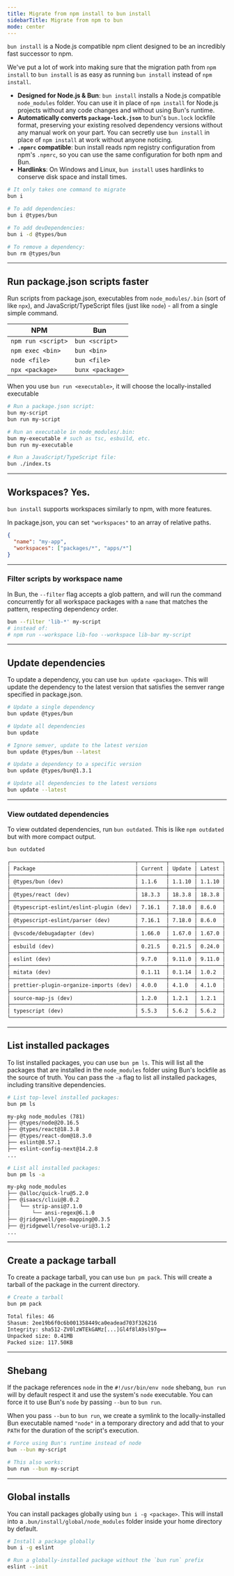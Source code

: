 ---
title: Migrate from npm install to bun install
sidebarTitle: Migrate from npm to bun
mode: center
---

`bun install` is a Node.js compatible npm client designed to be an incredibly fast successor to npm.

We've put a lot of work into making sure that the migration path from `npm install` to `bun install` is as easy as running `bun install` instead of `npm install`.

- **Designed for Node.js & Bun**: `bun install` installs a Node.js compatible `node_modules` folder. You can use it in place of `npm install` for Node.js projects without any code changes and without using Bun's runtime.
- **Automatically converts `package-lock.json`** to bun's `bun.lock` lockfile format, preserving your existing resolved dependency versions without any manual work on your part. You can secretly use `bun install` in place of `npm install` at work without anyone noticing.
- **`.npmrc` compatible**: bun install reads npm registry configuration from npm's `.npmrc`, so you can use the same configuration for both npm and Bun.
- **Hardlinks**: On Windows and Linux, `bun install` uses hardlinks to conserve disk space and install times.

```bash terminal icon="terminal"
# It only takes one command to migrate
bun i

# To add dependencies:
bun i @types/bun

# To add devDependencies:
bun i -d @types/bun

# To remove a dependency:
bun rm @types/bun
```

---

## Run package.json scripts faster

Run scripts from package.json, executables from `node_modules/.bin` (sort of like `npx`), and JavaScript/TypeScript files (just like `node`) - all from a single simple command.

| NPM                | Bun              |
| ------------------ | ---------------- |
| `npm run <script>` | `bun <script>`   |
| `npm exec <bin>`   | `bun <bin>`      |
| `node <file>`      | `bun <file>`     |
| `npx <package>`    | `bunx <package>` |

When you use `bun run <executable>`, it will choose the locally-installed executable

```sh terminal icon="terminal"
# Run a package.json script:
bun my-script
bun run my-script

# Run an executable in node_modules/.bin:
bun my-executable # such as tsc, esbuild, etc.
bun run my-executable

# Run a JavaScript/TypeScript file:
bun ./index.ts
```

---

## Workspaces? Yes.

`bun install` supports workspaces similarly to npm, with more features.

In package.json, you can set `"workspaces"` to an array of relative paths.

```json package.json icon="file-json"
{
  "name": "my-app",
  "workspaces": ["packages/*", "apps/*"]
}
```

---

### Filter scripts by workspace name

In Bun, the `--filter` flag accepts a glob pattern, and will run the command concurrently for all workspace packages with a `name` that matches the pattern, respecting dependency order.

```sh terminal icon="terminal"
bun --filter 'lib-*' my-script
# instead of:
# npm run --workspace lib-foo --workspace lib-bar my-script
```

---

## Update dependencies

To update a dependency, you can use `bun update <package>`. This will update the dependency to the latest version that satisfies the semver range specified in package.json.

```sh terminal icon="terminal"
# Update a single dependency
bun update @types/bun

# Update all dependencies
bun update

# Ignore semver, update to the latest version
bun update @types/bun --latest

# Update a dependency to a specific version
bun update @types/bun@1.3.1

# Update all dependencies to the latest versions
bun update --latest
```

---

### View outdated dependencies

To view outdated dependencies, run `bun outdated`. This is like `npm outdated` but with more compact output.

```sh terminal icon="terminal"
bun outdated
```

```txt
┌────────────────────────────────────────┬─────────┬────────┬────────┐
│ Package                                │ Current │ Update │ Latest │
├────────────────────────────────────────┼─────────┼────────┼────────┤
│ @types/bun (dev)                       │ 1.1.6   │ 1.1.10 │ 1.1.10 │
├────────────────────────────────────────┼─────────┼────────┼────────┤
│ @types/react (dev)                     │ 18.3.3  │ 18.3.8 │ 18.3.8 │
├────────────────────────────────────────┼─────────┼────────┼────────┤
│ @typescript-eslint/eslint-plugin (dev) │ 7.16.1  │ 7.18.0 │ 8.6.0  │
├────────────────────────────────────────┼─────────┼────────┼────────┤
│ @typescript-eslint/parser (dev)        │ 7.16.1  │ 7.18.0 │ 8.6.0  │
├────────────────────────────────────────┼─────────┼────────┼────────┤
│ @vscode/debugadapter (dev)             │ 1.66.0  │ 1.67.0 │ 1.67.0 │
├────────────────────────────────────────┼─────────┼────────┼────────┤
│ esbuild (dev)                          │ 0.21.5  │ 0.21.5 │ 0.24.0 │
├────────────────────────────────────────┼─────────┼────────┼────────┤
│ eslint (dev)                           │ 9.7.0   │ 9.11.0 │ 9.11.0 │
├────────────────────────────────────────┼─────────┼────────┼────────┤
│ mitata (dev)                           │ 0.1.11  │ 0.1.14 │ 1.0.2  │
├────────────────────────────────────────┼─────────┼────────┼────────┤
│ prettier-plugin-organize-imports (dev) │ 4.0.0   │ 4.1.0  │ 4.1.0  │
├────────────────────────────────────────┼─────────┼────────┼────────┤
│ source-map-js (dev)                    │ 1.2.0   │ 1.2.1  │ 1.2.1  │
├────────────────────────────────────────┼─────────┼────────┼────────┤
│ typescript (dev)                       │ 5.5.3   │ 5.6.2  │ 5.6.2  │
└────────────────────────────────────────┴─────────┴────────┴────────┘
```

---

## List installed packages

To list installed packages, you can use `bun pm ls`. This will list all the packages that are installed in the `node_modules` folder using Bun's lockfile as the source of truth. You can pass the `-a` flag to list all installed packages, including transitive dependencies.

```sh terminal icon="terminal"
# List top-level installed packages:
bun pm ls
```

```txt
my-pkg node_modules (781)
├── @types/node@20.16.5
├── @types/react@18.3.8
├── @types/react-dom@18.3.0
├── eslint@8.57.1
├── eslint-config-next@14.2.8
...
```

```sh terminal icon="terminal"
# List all installed packages:
bun pm ls -a
```

```txt
my-pkg node_modules
├── @alloc/quick-lru@5.2.0
├── @isaacs/cliui@8.0.2
│   └── strip-ansi@7.1.0
│       └── ansi-regex@6.1.0
├── @jridgewell/gen-mapping@0.3.5
├── @jridgewell/resolve-uri@3.1.2
...
```

---

## Create a package tarball

To create a package tarball, you can use `bun pm pack`. This will create a tarball of the package in the current directory.

```sh terminal icon="terminal"
# Create a tarball
bun pm pack
```

```txt
Total files: 46
Shasum: 2ee19b6f0c6b001358449ca0eadead703f326216
Integrity: sha512-ZV0lzWTEkGAMz[...]Gl4f8lA9sl97g==
Unpacked size: 0.41MB
Packed size: 117.50KB
```

---

## Shebang

If the package references `node` in the `#!/usr/bin/env node` shebang, `bun run` will by default respect it and use the system's `node` executable. You can force it to use Bun's `node` by passing `--bun` to `bun run`.

When you pass `--bun` to `bun run`, we create a symlink to the locally-installed Bun executable named `"node"` in a temporary directory and add that to your `PATH` for the duration of the script's execution.

```sh terminal icon="terminal"
# Force using Bun's runtime instead of node
bun --bun my-script

# This also works:
bun run --bun my-script
```

---

## Global installs

You can install packages globally using `bun i -g <package>`. This will install into a `.bun/install/global/node_modules` folder inside your home directory by default.

```sh terminal icon="terminal"
# Install a package globally
bun i -g eslint

# Run a globally-installed package without the `bun run` prefix
eslint --init
```
